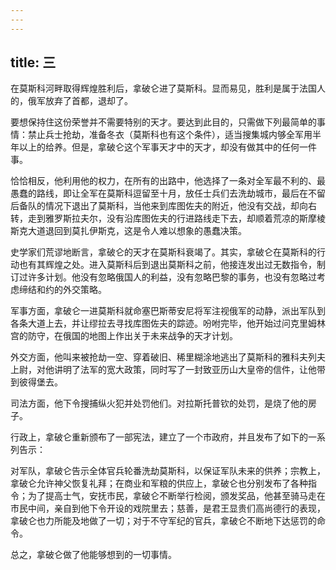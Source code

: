 ```yaml
---
---
---
```

title: 三
---



在莫斯科河畔取得辉煌胜利后，拿破仑进了莫斯科。显而易见，胜利是属于法国人的，俄军放弃了首都，退却了。

要想保持住这份荣誉并不需要特别的天才。要达到此目的，只需做下列最简单的事情：禁止兵士抢劫，准备冬衣（莫斯科也有这个条件），适当搜集城内够全军用半年以上的给养。但是，拿破仑这个军事天才中的天才，却没有做其中的任何一件事。

恰恰相反，他利用他的权力，在所有的出路中，他选择了一条对全军最不利的、最愚蠢的路线，即让全军在莫斯科逗留至十月，放任士兵们去洗劫城市，最后在不留后备队的情况下退出了莫斯科，当他来到库图佐夫的附近，他没有交战，却向右转，走到雅罗斯拉夫尔，没有沿库图佐夫的行进路线走下去，却顺着荒凉的斯摩棱斯克大道退回到莫扎伊斯克，这是令人难以想象的愚蠢决策。

史学家们荒谬地断言，拿破仑的天才在莫斯科衰竭了。其实，拿破仑在莫斯科的行动也有其辉煌之处。进入莫斯科后到退出莫斯科之前，他接连发出过无数指令，制订过许多计划。他没有忽略俄国人的利益，没有忽略巴黎的事务，也没有忽略过考虑缔结和约的外交策略。

军事方面，拿破仑一进莫斯科就命塞巴斯蒂安尼将军注视俄军的动静，派出军队到各条大道上去，并让缪拉去寻找库图佐夫的踪迹。吩咐完毕，他开始过问克里姆林宫的防守，在俄国的地图上作出关于未来战争的天才计划。

外交方面，他叫来被抢劫一空、穿着破旧、稀里糊涂地逃出了莫斯科的雅科夫列夫上尉，对他讲明了法军的宽大政策，同时写了一封致亚历山大皇帝的信件，让他带到彼得堡去。

司法方面，他下令搜捕纵火犯并处罚他们。对拉斯托普钦的处罚，是烧了他的房子。

行政上，拿破仑重新颁布了一部宪法，建立了一个市政府，并且发布了如下的一系列告示：

对军队，拿破仑告示全体官兵轮番洗劫莫斯科，以保证军队未来的供养；宗教上，拿破仑允许神父恢复礼拜；在商业和军粮的供应上，拿破仑也分别发布了各种指令；为了提高士气，安抚市民，拿破仑不断举行检阅，颁发奖品，他甚至骑马走在市民中间，亲自到他下令开设的戏院里去；慈善，是君王显贵们高尚德行的表现，拿破仑也力所能及地做了一切；对于不守军纪的官兵，拿破仑不断地下达惩罚的命令。

总之，拿破仑做了他能够想到的一切事情。